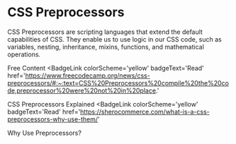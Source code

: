 # CSS Preprocessors

CSS Preprocessors are scripting languages that extend the default capabilities of CSS. They enable us to use logic in our CSS code, such as variables, nesting, inheritance, mixins, functions, and mathematical operations.

<ResourceGroupTitle>Free Content</ResourceGroupTitle>
<BadgeLink
  colorScheme='yellow'
  badgeText='Read'
  href='https://www.freecodecamp.org/news/css-preprocessors/#:~:text=CSS%20Preprocessors%20compile%20the%20code,preprocessor%20were%20not%20in%20place.'
>
  CSS Preprocessors Explained
</BadgeLink>
<BadgeLink
  colorScheme='yellow'
  badgeText='Read'
  href='https://sherocommerce.com/what-is-a-css-preprocessors-why-use-them/'
>
  Why Use Preprocessors?
</BadgeLink>
